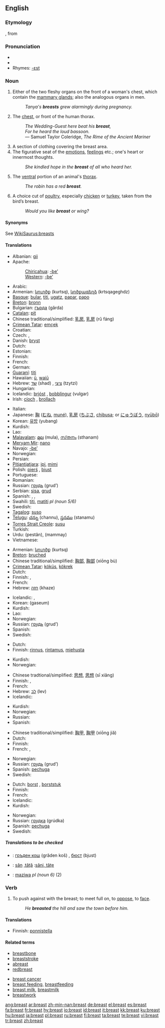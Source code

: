 ==English==
{{wikipedia}}

===Etymology===
{{etyl|ang}} {{term|breost|brēost}}, from {{etyl|gem}}

===Pronunciation===
* {{IPA|/brɛst/}}
* {{audio|en-us-breast.ogg|Audio (US)}}
* Rhymes: [[Rhymes:English:-ɛst|-ɛst]]

===Noun===
{{en-noun}}

# Either of the two fleshy organs on the front of a woman's chest, which contain the [[mammary gland]]s; also the analogous organs in men.
#: ''Tanya's '''breasts''' grew alarmingly during pregnancy.''
# The [[chest]], or front of the human thorax.
#: ''The Wedding-Guest here beat his '''breast''',''
#: ''For he heard the loud bassoon.''
#: — Samuel Taylor Coleridge, ''The Rime of the Ancient Mariner''
# A section of clothing  covering the breast area.
# The figurative seat of the [[emotions]], [[feelings]] etc.; one's heart or innermost thoughts.
#: ''She kindled hope in the '''breast''' of all who heard her.''
# The [[ventral]] portion of an animal's [[thorax]].
#: ''The robin has a red '''breast'''.''
# A choice cut of [[poultry]], especially [[chicken]] or [[turkey]], taken from the bird’s breast.
#: ''Would you like '''breast''' or wing?''

====Synonyms====
See [[WikiSaurus:breasts]]

====Translations====
{{trans-top|female organ}}
* Albanian: [[gji]]
* Apache:
*: [[Chiricahua]]: [[-be’]]
*: [[Western Apache|Western]]: [[-be’]]
* Arabic: {{Arab|[[صدر]]}} {{unicode|(ʂadr)}} {{m}}
* Armenian: [[կուրծք]] (kurtsq), [[կրծքագեղձ]] (krtsqageghdz)
* [[Basque]]: [[bular]], [[titi]], [[ugatz]], [[papar]], [[papo]]
* [[Breton]]: [[bronn]] {{f}}
* Bulgarian: [[гърда]] (gǎrda) {{f}}
* [[Catalan]]: [[pit]] {{m}}
* Chinese traditional/simplified: [[乳房]], [[乳房]] (rǔ fáng)
* [[Crimean Tatar]]: [[emçek]]
* Croatian: {{t-|hr|grudi|f|p}}
* Czech: {{t+|cs|prs|m}}, {{t+|cs|ňadro|n}}
* Danish: [[bryst]] {{n}}
* Dutch: {{t+|nl|borst|f}}
* Estonian: {{t-|et|rind}}
* Finnish: {{t+|fi|rinta}}
* French: {{t+|fr|sein|m}}
* German: {{t+|de|Brust|f}}
* [[Guaraní]]: [[titi]]
* Hawaiian: [[ū]], [[waiū]]
* Hebrew: [[שד]] (shad) {{m}}, [[ציצי]] (tzytzi) {{m}}
* Hungarian: {{t+|hu|mell}}
* Icelandic: [[brjóst]] {{n}}, [[bobblingur]] {{m}} (vulgar)
* Irish: [[cíoch]] {{f}}, [[brollach]] {{m}}
{{trans-mid}}
* Italian: {{t+|it|seno|m}}
* Japanese: [[胸]] ([[むね]], [[mune|muné]]), [[乳房]] ([[ちぶさ]], [[chibusa]]; or [[にゅうぼう]], [[nyūbō]])
* Korean: [[유방]] (yubang)
* Kurdish: {{t+|ku|مه‌مک|sc=KUchar}}
* Lao: {{t|lo|ຕູ້|tr=tuu|sc=Laoo|xs=Lao}}
* [[Malayalam]]: [[മുല]] (mula), [[സ്‌തനം]] (sthanam)
* [[Meryam Mir]]: [[nano]]
* Navajo: [[-be’]]
* Norwegian: {{t-|no|bryst|n}}
* Persian: {{t+|fa|پستان|tr=pestân|sc=fa-Arab|xs=Persian}}
* [[Pitjantjatjara]]: [[ipi]], [[mimi]]
* Polish: [[pierś]] {{f}}, [[biust]] {{m}}
* Portuguese: {{t+|pt|peito|m}}
* Romanian: {{t-|ro|piept|m|f}}
* Russian: [[грудь]] (grud’) {{f}}
* Serbian: [[sisa]], [[grud]]
* Spanish: {{t+|es|pecho|m}}, {{t+|es|seno|m}}, {{t-|es|teta|f}}
* Swahili: [[titi]], [[matiti]] ''pl (noun 5/6)''
* Swedish: {{t+|sv|bröst|n}}
* [[Tagalog]]: [[suso]]
* [[Telugu]]: [[చన్ను]] (channu), [[స్తనము]] (stanamu)
* [[Torres Strait Creole]]: [[susu]]
* Turkish: {{t+|tr|göğüs}}
* Urdu: {{ur-Arab|[[پستان]]}} (pestân), (mammay)
* Vietnamese: {{t+|vi|vú|xs=Vietnamese}}
{{trans-bottom}}

{{trans-top|chest}}
* Armenian: [[կուրծք]] (kurtsq)
* [[Breton]]: [[bruched]] {{m}}
* Chinese traditional/simplified: [[胸部]], [[胸部]] (xiōng bù)
* [[Crimean Tatar]]: [[köküs]], [[kökrek]]
* Dutch: {{t+|nl|borst|f}}
* Finnish: {{t+|fi|rinta}}, {{t-|fi|rintakehä}}
* French: {{t+|fr|poitrine|f}}
* Hebrew: [[חזה]] (khaze) {{m}}
{{trans-mid}}
* Icelandic: {{t+|is|bringa|f}}, {{t+|is|brjóst|f}}
* Korean: {{KOchar|[[가슴]]}} (gaseum)
* Kurdish: {{t-|ku|سنگ|sc=KUchar}}
* Lao: {{t|lo|ຊວງ|tr=suang|sc=Laoo|xs=Lao}}
* Norwegian: {{t-|no|bryst|n}}
* Russian: [[грудь]] (grud’) {{f}}
* Spanish: {{t+|es|pecho|m}}
* Swedish: {{t+|sv|bröst|n}}
{{trans-bottom}}

{{trans-top|section of clothing  covering the breast area}}
* Dutch: {{t+|nl|borst|f}}
* Finnish: [[rinnus]], [[rintamus]], [[miehusta]]
{{trans-mid}}
* Kurdish: {{t-|ku|سنگ|sc=KUchar}}
* Norwegian: {{t-|no|bryst|n}}
{{trans-bottom}}

{{trans-top|seat of emotions}}
* Chinese tradtional/simplified: [[思想]], [[思想]] (sī xiǎng)
* Finnish: {{t+|fi|rinta}}, {{t+|fi|sydän}}
* French: {{t+|fr|poitrine|f}}
* Hebrew: [[לב]] (lev) {{m}}
* Icelandic: {{t+|is|brjóst|f}}
{{trans-mid}}
* Kurdish: {{KUchar|[[دڵ]]}}
* Norwegian: {{t-|no|bryst|n}}
* Russian: {{t+|ru|сердце|n|tr=s'érdce|sc=Cyrl}}
* Spanish: {{t+|es|corazón|m}}
{{trans-bottom}}

{{trans-top|animal's thorax}}
* Chinese traditional/simplified: [[胸甲]], [[胸甲]] (xiōng jiǎ)
* Dutch: {{t+|nl|borst|f}}
* Finnish: {{t+|fi|rinta}}
* French: {{t+|fr|poitrine|f}}, {{t+|fr|poitrail|m}}
{{trans-mid}}
* Norwegian: {{t-|no|bryst|n}}
* Russian: [[грудь]] (grud’) {{f}}
* Spanish: [[pechuga]] {{f}}
* Swedish: {{t+|sv|bröst|n}}
{{trans-bottom}}

{{trans-top|cut of poultry}}
* Dutch: [[borst]] {{f}}, [[borststuk]] {{n}}
* Finnish: {{t+|fi|rinta}}
* French: {{t+|fr|blanc|m}}
* Icelandic: {{t+|is|bringa|f}}
* Kurdish: {{t-|ku|سنگ|sc=KUchar}}
{{trans-mid}}
* Norwegian: {{t-|no|bringe|c}}
* Russian: [[грудка]] (grúdka) {{f}}
* Spanish: [[pechuga]] {{f}}
* Swedish: {{t+|sv|bröst|c}}
{{trans-bottom}}

=====Translations to be checked=====
{{checktrans-top}}
* {{ttbc|Bulgarian}}: [[гръден кош]] (grǎden koš) {{m}}, [[бюст]] (bjust) {{m}}
* {{ttbc|Romanian}}: [[sân]] {{f}},[[tâţă]] {{f}}:[[sâni, tâţe]] {{p}}
{{trans-mid}}
* {{ttbc|Swahili}}: [[maziwa]] ''pl (noun 6)'' (2)
{{trans-bottom}}

===Verb===
{{en-verb}}

# {{transitive}} To push against with the breast; to meet full on, to [[oppose]], to [[face]].
#: ''He '''breasted''' the hill and saw the town before him.''

====Translations====
{{trans-top|to meet full on}}
* Finnish: [[ponnistella]]
{{trans-mid}}
{{trans-bottom}}

====Related terms====
{{top2}}
* [[breastbone]]
* [[breaststroke]]
* [[abreast]]
* [[redbreast]]
{{mid2}}
* [[breast cancer]]
* [[breast feeding]], [[breastfeeding]]
* [[breast milk]], [[breastmilk]]
* [[breastwork]]
{{bottom}}

[[ang:breast]]
[[ar:breast]]
[[zh-min-nan:breast]]
[[de:breast]]
[[el:breast]]
[[es:breast]]
[[fa:breast]]
[[fr:breast]]
[[hy:breast]]
[[io:breast]]
[[id:breast]]
[[it:breast]]
[[kk:breast]]
[[ku:breast]]
[[hu:breast]]
[[ja:breast]]
[[pl:breast]]
[[ru:breast]]
[[fi:breast]]
[[ta:breast]]
[[te:breast]]
[[vi:breast]]
[[tr:breast]]
[[zh:breast]]
